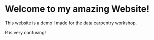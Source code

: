# Welcome to my amazing Website!

This website is a demo I made for the data carpentry workshop.

R is very confusing!